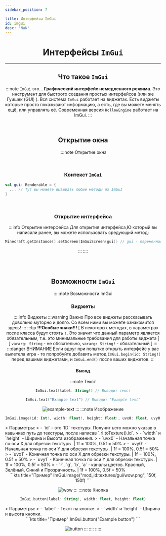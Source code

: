 ```yaml
---
sidebar_position: 7

title: Интерфейсы ImGui
id: imgui
desc: 'NaN'
---
```


<div align="center">

# Интерфейсы `ImGui`

---

## Что такое `ImGui`
:::note `ImGui` это...
**Графический интерфейс немедленного режима**. 
Это инструмент для быстрого создания простых интерфейсов (или же Гуишек (GUI) ).
Вся система `ImGui` работает на виджетах. Есть виджеты которые просто показывают информацию,
а есть, где вы можете менять ещё, или управлять её. Современная версия `HollowEngine` работает
на ImGui. 
:::

<br />

## Открытие окна
::::note Открытие окна

<br />

### Контекст `ImGui`
<div align="left">

```kts title="Пример"
val gui: Renderable = {
  ... // Тут вы можете вызывать любые методы из ImGuI
}
```
</div>

<br />

### Открытие интерфейса
:::info Открытие интерфейса
Для открытия интерфейса,Ю который вы написали ранее, вы можете использовать средующий метод:
```kts title="Пример"
Minecraft.getInstance().setScreen(ImGuiScreen(gui)) // gui - переменная, где у вас написана ваш интерфейс
```
:::
::::

<br />
<br />

## Возможности `ImGui`
:::::note Возможности ImGui
<br />

### Виджеты
::::info Виджеты
:::warning Важно
Про все виджеты рассказывать довольно муторно и долго. Со всем ними вы можете ознакомится здесь!
:::
:::tip **!!!Особые знаки!!!**
[ В некоторых методах, в параметрах после класса будут стоять `!`. Это значит что данный параметр
является обязательным, т.е. это минимальные требования для работы виджета ]  
[ `vararg: String` - не обязательно, `vararg: String!` - обязательный ]
:::
:::danger ВНИМАНИЕ
Если вдруг при попытке открыть интерфейс у вас вылетела игра - то попробуйте добавить метод
`ImGui.begin(id: String!)` перед вашими виджетами, и `ImGui.end()` после ваших виджетов.
:::

#### Вывод
:::note Текст
```kts
ImGui.text(label: String!) // Выводит текст
```
```kts title="Пример"
ImGui.text("Example text") // Выводит "Example text"
```

![example-text](@site/static/img/doc/imgui/example-text.png)
:::
:::note Изображение
```kts
ImGui.image(id: Int!, width: Float!, height: Float!, uvx0: Float, uvy0: Float, uvx1: Float, uvy1: Float, r: Float, g: Float, b: Float, a: Float)
```
<div align="left">
> Параметры:
> - `id` - это `ID` текстуры. Получит ьего можно указав в кавычках путь до текстуры,
после написав `.rl.toTexture().id`.
> - `width` и `height` - Ширина и Высота изображения.
> - `uvx0` - Начальная точка по оси X для обрезки текстуры. | 1f = 100%, 0.5f = 50%
> - `uvy0` - Начальная точка по оси Y для обрезки текстуры. | 1f = 100%, 0.5f = 50%
> - `uvx1` - Конечная точка по оси X для обрезки текстуры. | 1f = 100%, 0.5f = 50%
> - `uvy1` - Конечная точка по оси Y для обрезки текстуры. | 1f = 100%, 0.5f = 50%
> - `r`, `g`, `b`, `a` - каналы цветов. Красный, Зелёный, Синий и Прозрачность. | 1f = 100%, 0.5f = 50%
</div>
```kts title="Пример"
ImGui.image("mod_id:textures/gui/wow.png", 150f, 150f)
```

![wow](@site/static/img/doc/imgui/example-image.png)
:::
:::note Кнопка
```kts
ImGui.button(label: String!, width: Float, height: Float)
```
<div align="left">
> Параметры:
> - `label` - Текст на кнопке.
> - `width` и `height` - Ширина и высота кнопки.
</div>
```kts title="Пример"
 ImGui.button("Example button")
```

![button](@site/static/img/doc/imgui/example-button.png)
:::
::::
:::::

</div>